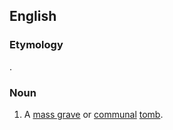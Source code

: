 ==English==

===Etymology===
{{bor|en|grc|πολυάνδριον}}.

===Noun===
{{en-noun|polyandria}}

# A [[mass grave]] or [[communal]] [[tomb]].